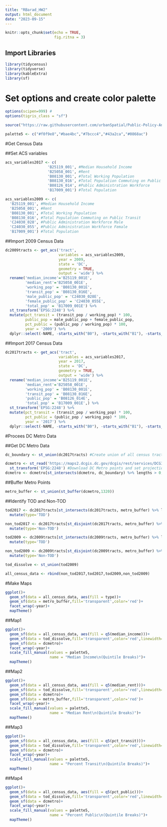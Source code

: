 ```yaml
---
title: "RBarad_HW2"
output: html_document
date: "2023-09-15"
---
```


```r
knitr::opts_chunk$set(echo = TRUE,
                      fig.ritna = 3)
```

## Import Libraries

```r
library(tidycensus)
library(tidyverse)
library(kableExtra)
library(sf)
```

# Set options and create color palette

```r

options(scipen=999) #
options(tigris_class = "sf")

source("https://raw.githubusercontent.com/urbanSpatial/Public-Policy-Analytics-Landing/master/functions.r")

palette5 <- c("#f0f9e8","#bae4bc","#7bccc4","#43a2ca","#0868ac")

```

#Get Census Data

##Set ACS variables

```r

acs_variables2017 <- c(
                   'B25119_001', #Median Household Income
                   'B25058_001', #Rent
                   'B08130_001', #Total Working Population
                   'B08130_016', #Total Population Commuting on Public Transit
                   'B08126_014', #Public Administration Workforce
                   'B17009_001') #Total Population

acs_variables2009 <- c(
  'B25119_001', #Median Household Income
  'B25058_001', #Rent
  'B08130_001', #Total Working Population
  'B08130_016', #Total Population Commuting on Public Transit
  'C24030_028', #Public Administration Workforce Male
  'C24030_055', #Public Administration Workforce Female
  'B17009_001') #Total Population
```


##Import 2009 Census Data

```r
dc2009tracts <- get_acs('tract',
                        variables = acs_variables2009,
                        year = 2009,
                        state = 'DC',
                        geometry = TRUE,
                        output = 'wide') %>%
  rename('median_income'='B25119_001E',
         'median_rent'='B25058_001E',
         'working_pop' = 'B08130_001E',
         'transit_pop' = 'B08130_016E',
         'male_public_pop' = 'C24030_028E',
         'female_public_pop' = 'C24030_055E',
         'total_pop' = 'B17009_001E') %>%
  st_transform('EPSG:2248') %>%
  mutate(pct_transit = (transit_pop / working_pop) * 100,
         public_pop = male_public_pop + female_public_pop,
         pct_public = (public_pop / working_pop) * 100,
         year = '2009') %>%
  dplyr::select(-NAME, -starts_with("B0"), -starts_with("B1"), -starts_with("B2"),-starts_with("C2"), -male_public_pop, -female_public_pop)
```

##Import 2017 Census Data

```r
dc2017tracts <- get_acs('tract',
                        variables = acs_variables2017,
                        year = 2017,
                        state = 'DC',
                        geometry = TRUE,
                        output = 'wide') %>%
  rename('median_income'='B25119_001E',
         'median_rent'='B25058_001E',
         'working_pop' = 'B08130_001E',
         'transit_pop' = 'B08130_016E',
         'public_pop' = 'B08126_014E',
         'total_pop' = 'B17009_001E',) %>%
  st_transform('EPSG:2248') %>%
  mutate(pct_transit = (transit_pop / working_pop) * 100,
         pct_public = (public_pop / working_pop) * 100,
         year = '2017') %>%
  dplyr::select(-NAME, -starts_with("B0"), -starts_with("B1"), -starts_with("B2"))
```

#Procees DC Metro Data

##Get DC Metro Data
```r
dc_boundary <- st_union(dc2017tracts) #Create union of all census tracts in DC

dcmetro <- st_read('https://maps2.dcgis.dc.gov/dcgis/rest/services/DCGIS_DATA/Transportation_Rail_Bus_WebMercator/MapServer/51/query?outFields=*&where=1%3D1&f=geojson') %>%
  st_transform('EPSG:2248') #Download DC Metro points and set projection
dcmetro <- dcmetro[st_intersects(dcmetro, dc_boundary) %>% lengths > 0, ] #Intersect DC metro points with DC boundary
```

##Buffer Metro Points
```r
metro_buffer <- st_union(st_buffer(dcmetro,1320))
```

##Identify TOD and Non-TOD
```r
tod2017 <- dc2017tracts[st_intersects(dc2017tracts, metro_buffer) %>% lengths > 0, ] %>%
  mutate(type='TOD')

non_tod2017 <- dc2017tracts[st_disjoint(dc2017tracts, metro_buffer) %>% lengths > 0, ] %>%
  mutate(type='Non-TOD')

tod2009 <- dc2009tracts[st_intersects(dc2009tracts, metro_buffer) %>% lengths > 0, ] %>%
  mutate(type='TOD')

non_tod2009 <- dc2009tracts[st_disjoint(dc2009tracts, metro_buffer) %>% lengths > 0, ] %>%
  mutate(type='Non-TOD')

tod_dissolve <- st_union(tod2009)

all_census_data <- rbind(non_tod2017,tod2017,tod2009,non_tod2009)
```


#Make Maps

```r
ggplot()+
  geom_sf(data = all_census_data, aes(fill = type))+
  geom_sf(data = metro_buffer,fill='transparent',color='red')+
  facet_wrap(~year)+
  mapTheme()
```


##Map1

```r
ggplot()+
  geom_sf(data = all_census_data, aes(fill = q5(median_income)))+
  geom_sf(data = tod_dissolve,fill='transparent',color='red',linewidth=1)+
  geom_sf(data = dcmetro)+
  facet_wrap(~year)+
  scale_fill_manual(values = palette5,
                    name = "Median Income\n(Quintile Breaks)")+
  mapTheme()
```

##Map2

```r
ggplot()+
  geom_sf(data = all_census_data, aes(fill = q5(median_rent)))+
  geom_sf(data = tod_dissolve,fill='transparent',color='red',linewidth=1)+
  geom_sf(data = dcmetro)+
  geom_sf(data = metro_buffer,fill='transparent',color='red')+
  facet_wrap(~year)+
  scale_fill_manual(values = palette5,
                    name = "Median Rent\n(Quintile Breaks)")+
  mapTheme()
```

##Map3

```r
ggplot()+
  geom_sf(data = all_census_data, aes(fill = q5(pct_transit)))+
  geom_sf(data = tod_dissolve,fill='transparent',color='red',linewidth=1)+
  geom_sf(data = dcmetro)+
  facet_wrap(~year)+
  scale_fill_manual(values = palette5,
                    name = "Percent Transit\n(Quintile Breaks)")+
  mapTheme()
```

##Map4

```r
ggplot()+
  geom_sf(data = all_census_data, aes(fill = q5(pct_public)))+
  geom_sf(data = tod_dissolve,fill='transparent',color='red',linewidth=1)+
  geom_sf(data = dcmetro)+
  facet_wrap(~year)+
  scale_fill_manual(values = palette5,
                    name = "Percent Public\n(Quintile Breaks)")+
  mapTheme()
```
